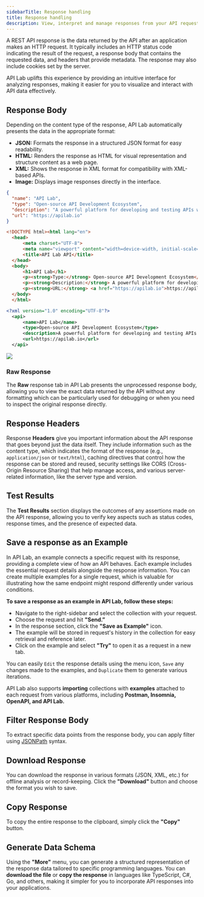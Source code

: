 ```yaml
---
sidebarTitle: Response handling
title: Response handling
description: View, interpret and manage responses from your API requests.
---
```


A REST API response is the data returned by the API after an application makes an HTTP request. It typically includes an HTTP status code indicating the result of the request, a response body that contains the requested data, and headers that provide metadata. The response may also include cookies set by the server. 

API Lab uplifts this experience by providing an intuitive interface for analyzing responses, making it easier for you to visualize and interact with API data effectively.

## **Response Body**

Depending on the content type of the response, API Lab automatically presents the data in the appropriate format:

- **JSON:** Formats the response in a structured JSON format for easy readability.
- **HTML:** Renders the response as HTML for visual representation and structure content as a web page.
- **XML:** Shows the response in XML format for compatibility with XML-based APIs.
- **Image:** Displays image responses directly in the interface.

<Tabs>
<Tab title="JSON">

```json 
{
  "name": "API Lab",
  "type": "Open-source API Development Ecosystem",
  "description": "A powerful platform for developing and testing APIs with an intuitive interface.",
  "url": "https://apilab.io"
}
```

</Tab>
<Tab title="HTML">

```html 
<!DOCTYPE html><html lang="en">
  <head>
      <meta charset="UTF-8">
      <meta name="viewport" content="width=device-width, initial-scale=1.0">
      <title>API Lab API</title>
  </head>
  <body>
      <h1>API Lab</h1>
      <p><strong>Type:</strong> Open-source API Development Ecosystem</p>
      <p><strong>Description:</strong> A powerful platform for developing and testing APIs with an intuitive interface.</p>
      <p><strong>URL:</strong> <a href="https://apilab.io">https://apilab.io</a></p>
  </body>
  </html>
```

</Tab>
<Tab title="XML">

```xml 
<?xml version="1.0" encoding="UTF-8"?>
  <api>
      <name>API Lab</name>
      <type>Open-source API Development Ecosystem</type>
      <description>A powerful platform for developing and testing APIs with an intuitive interface.</description>
      <url>https://apilab.io</url>
  </api>
```

</Tab>

<Tab title = "Image">
<Frame>
    <img src="/images/hoppscotch-banner.png" /> 
</Frame>
</Tab>
</Tabs>

### Raw Response

The **Raw** response tab in API Lab presents the unprocessed response body, allowing you to view the exact data returned by the API without any formatting which can be particularly used for debugging or when you need to inspect the original response directly.

## Response Headers

Response **Headers** give you important information about the API response that goes beyond just the data itself. They include information such as the content type, which indicates the format of the response (e.g., `application/json` or `text/html`), caching directives that control how the response can be stored and reused, security settings like CORS (Cross-Origin Resource Sharing) that help manage access, and various server-related information, like the server type and version. 

## Test Results

The **Test Results** section displays the outcomes of any assertions made on the API response, allowing you to verify key aspects such as status codes, response times, and the presence of expected data. 

## Save a response as an Example

In API Lab, an example connects a specific request with its response, providing a complete view of how an API behaves. Each example includes the essential request details alongside the response information. You can create multiple examples for a single request, which is valuable for illustrating how the same endpoint might respond differently under various conditions. 

**To save a response as an example in API Lab, follow these steps:**

- Navigate to the right-sidebar and select the collection with your request.
- Choose the request and hit **"Send.”**
- In the response section, click the **"Save as Example"** icon.
- The example will be stored in request's history in the collection for easy retrieval and reference later.
- Click on the example and select **"Try"** to open it as a request in a new tab.

You can easily `Edit` the response details using the **<Icon icon="ellipsis-vertical" iconType="solid" />** menu icon, `Save` any changes made to the examples, and `Duplicate` them to generate various iterations.

<Tip>API Lab also supports **importing** collections with **examples** attached to each request from various platforms, including **Postman, Insomnia, OpenAPI, and API Lab.**</Tip>

## Filter Response Body

To extract specific data points from the response body, you can apply filter using [JSONPath](https://github.com/JSONPath-Plus/JSONPath) syntax.

## **Download Response**

You can download the response in various formats (JSON, XML, etc.) for offline analysis or record-keeping. Click the **"Download"** button and choose the format you wish to save.

## **Copy Response**

To copy the entire response to the clipboard, simply click the **"Copy"** button. 

## **Generate Data Schema**

Using the **"More"** menu, you can generate a structured representation of the response data tailored to specific programming languages. You can **download the file** or **copy the response** in languages like TypeScript, C#, Go, and others, making it simpler for you to incorporate API responses into your applications.